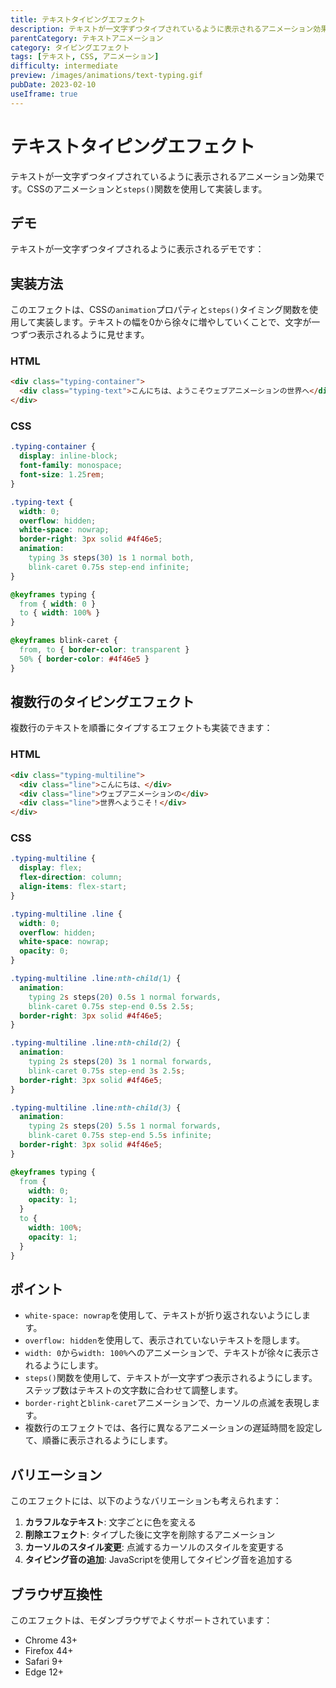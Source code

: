 ```yaml
---
title: テキストタイピングエフェクト
description: テキストが一文字ずつタイプされているように表示されるアニメーション効果。CSSアニメーションを使用した実装例。
parentCategory: テキストアニメーション
category: タイピングエフェクト
tags: [テキスト, CSS, アニメーション]
difficulty: intermediate
preview: /images/animations/text-typing.gif
pubDate: 2023-02-10
useIframe: true
---
```



# テキストタイピングエフェクト

テキストが一文字ずつタイプされているように表示されるアニメーション効果です。CSSのアニメーションと`steps()`関数を使用して実装します。

## デモ

テキストが一文字ずつタイプされるように表示されるデモです：

<IframeDemo title="テキストタイピングエフェクト" description="テキストが一文字ずつタイプされるように表示されます" height="300px">
</IframeDemo>

## 実装方法

このエフェクトは、CSSの`animation`プロパティと`steps()`タイミング関数を使用して実装します。テキストの幅を0から徐々に増やしていくことで、文字が一つずつ表示されるように見せます。

### HTML

```html
<div class="typing-container">
  <div class="typing-text">こんにちは、ようこそウェブアニメーションの世界へ</div>
</div>
```

### CSS

```css
.typing-container {
  display: inline-block;
  font-family: monospace;
  font-size: 1.25rem;
}

.typing-text {
  width: 0;
  overflow: hidden;
  white-space: nowrap;
  border-right: 3px solid #4f46e5;
  animation: 
    typing 3s steps(30) 1s 1 normal both,
    blink-caret 0.75s step-end infinite;
}

@keyframes typing {
  from { width: 0 }
  to { width: 100% }
}

@keyframes blink-caret {
  from, to { border-color: transparent }
  50% { border-color: #4f46e5 }
}
```

## 複数行のタイピングエフェクト

複数行のテキストを順番にタイプするエフェクトも実装できます：

### HTML

```html
<div class="typing-multiline">
  <div class="line">こんにちは、</div>
  <div class="line">ウェブアニメーションの</div>
  <div class="line">世界へようこそ！</div>
</div>
```

### CSS

```css
.typing-multiline {
  display: flex;
  flex-direction: column;
  align-items: flex-start;
}

.typing-multiline .line {
  width: 0;
  overflow: hidden;
  white-space: nowrap;
  opacity: 0;
}

.typing-multiline .line:nth-child(1) {
  animation: 
    typing 2s steps(20) 0.5s 1 normal forwards,
    blink-caret 0.75s step-end 0.5s 2.5s;
  border-right: 3px solid #4f46e5;
}

.typing-multiline .line:nth-child(2) {
  animation: 
    typing 2s steps(20) 3s 1 normal forwards,
    blink-caret 0.75s step-end 3s 2.5s;
  border-right: 3px solid #4f46e5;
}

.typing-multiline .line:nth-child(3) {
  animation: 
    typing 2s steps(20) 5.5s 1 normal forwards,
    blink-caret 0.75s step-end 5.5s infinite;
  border-right: 3px solid #4f46e5;
}

@keyframes typing {
  from { 
    width: 0;
    opacity: 1;
  }
  to { 
    width: 100%;
    opacity: 1;
  }
}
```

## ポイント

- `white-space: nowrap`を使用して、テキストが折り返されないようにします。
- `overflow: hidden`を使用して、表示されていないテキストを隠します。
- `width: 0`から`width: 100%`へのアニメーションで、テキストが徐々に表示されるようにします。
- `steps()`関数を使用して、テキストが一文字ずつ表示されるようにします。ステップ数はテキストの文字数に合わせて調整します。
- `border-right`と`blink-caret`アニメーションで、カーソルの点滅を表現します。
- 複数行のエフェクトでは、各行に異なるアニメーションの遅延時間を設定して、順番に表示されるようにします。

## バリエーション

このエフェクトには、以下のようなバリエーションも考えられます：

1. **カラフルなテキスト**: 文字ごとに色を変える
2. **削除エフェクト**: タイプした後に文字を削除するアニメーション
3. **カーソルのスタイル変更**: 点滅するカーソルのスタイルを変更する
4. **タイピング音の追加**: JavaScriptを使用してタイピング音を追加する

## ブラウザ互換性

このエフェクトは、モダンブラウザでよくサポートされています：

- Chrome 43+
- Firefox 44+
- Safari 9+
- Edge 12+

